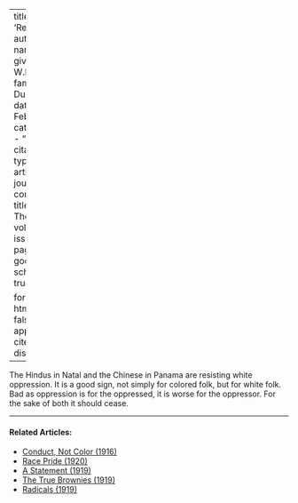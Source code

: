 
---
title: 'Resistance'
author:
  - name:
      given: W.E.B.
      family: Du Bois
date: Feb. 1914
categories: 
  - ""
citation: 
  type: article-journal
  container-title: The Crisis
  volume: 7
  issue: 4
  page: 190
google-scholar: true

format:
  html:
    toc: false
    appendix-cite-as: display
---



The Hindus in Natal and the Chinese in Panama are resisting white oppression. It is a good sign, not simply for colored folk, but for white folk. Bad as oppression is for the oppressed, it is worse for the oppressor. For the sake of both it should cease.

<!-- Similar articles start here -->
<div  class="clear-wrap"></div>
<hr>
#### Related Articles:

* [Conduct, Not Color (1916)](/Volumes/12/05/conduct_not_color.html)
* [Race Pride (1920)](/Volumes/19/03/race_pride.html)
* [A Statement (1919)](/Volumes/19/01/statement.html)
* [The True Brownies (1919)](/Volumes/18/06/true_brownies.html)
* [Radicals (1919)](/Volumes/19/02/radicals.html)

<!-- Similar articles end here -->